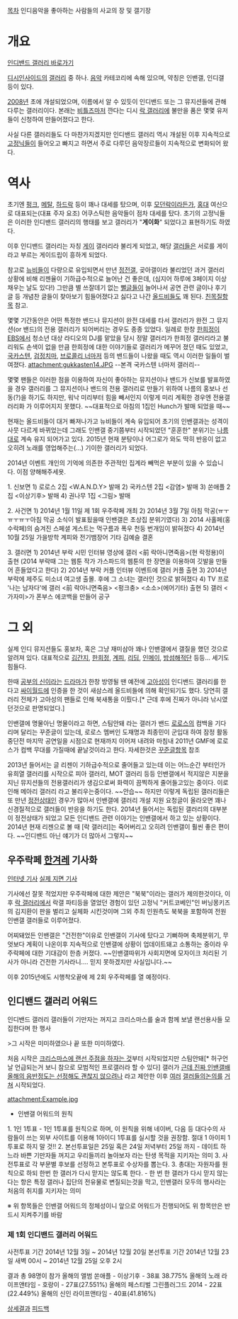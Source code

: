 [[목차]]
인디음악을 좋아하는 사람들의 사교의 장 및 갤기장

= 개요 =
[http://gall.dcinside.com/list.php?id=indieband 인디밴드 갤러리 바로가기]

[[디시인사이드]]의 [[갤러리]] 중 하나. [[음악]] 카테코리에 속해 있으며, 약칭은 인밴갤, 인디갤 등이 있다.

[[2008년]] 초에 개설되었으며, 이름에서 알 수 있듯이 인디밴드 또는 그 뮤지션들에 관해 다루는 갤러리이다. 본래는 [[비틀즈]]마저 깐다는 디시 [[락 갤러리]]에 불만을 품은 몇몇 유저들이 신청하여 만들어졌다고 한다.

사실 다른 갤러리들도 다 마찬가지겠지만 인디밴드 갤러리 역시 개설된 이후 지속적으로 [[고정닉]]들이 들어오고 빠지고 하면서 주로 다루던 음악장르들이 지속적으로 변화되어 왔다.

= 역사 =
초기엔 [[펑크]], [[메탈]], [[하드락]] 등이 꽤나 대세를 탔으며, 이후 [[모던락]]이라든가, [[홍대]] 여신으로 대표되는(대표 주자 요조) 어쿠스틱한 음악들이 점차 대세를 탔다. 초기의 고정닉들은 이러한 인디밴드 갤러리의 행태를 보고 갤러리가 "'''게이화'''" 되었다고 표현하기도 하였다.

이후 인디밴드 갤러리는 자칭 [[게이]] 갤러리라 불리게 되었고, 해당 [[갤러]]들은 서로를 게이라고 부르는 게이드립이 흥하게 되었다.

참고로 [[뉴비]]들이 다량으로 유입되면서 만년 [[정전]]갤, 곶아갤이라 불리었던 과거 갤러리 상황에 비해 리젠율이 기하급수적으로 늘어난 건 좋은데, (심지어 하루에 3페이지 이상 채우는 날도 있다!) 그만큼 별 쓰잘데기 없는 [[뻘글]]들이 늘어나서 공연 관련 글이나 후기글 등 개념찬 글들이 찾아보기 힘들어졌다고 싫다고 나간 [[올드비]]들도 꽤 된다. [[친목질]]항목 참고.

몇몇 기간동안은 어떤 특정한 밴드나 뮤지션이 완전 대세를 타서 갤러리가 완전 그 뮤지션(or 밴드)의 전용 갤러리가 되어버리는 경우도 종종 있었다. 일례로 한창 [[한희정]]이 [[EBS]]에서 청소년 대상 라디오의 DJ를 맡았을 당시 정말 갤러리가 한희정 갤러리라고 불리워도 손색이 없을 만큼 한희정에 대한 이야기들로 갤러리가 메꾸어 졌던 때도 있었고, [[국카스텐]], [[검정치마]], [[브로콜리 너마저]] 등의 밴드들이 나왔을 때도 역시 이러한 일들이 벌여졌다. 
attachment:gukkasten14.JPG
--본격 국카스텐 너마저 갤러리--

몇몇 팬들은 이러한 점을 이용하여 자신이 좋아하는 뮤지션이나 밴드가 신보를 발표하였을 경우 갤러리를 그 뮤지션이나 밴드의 전용 갤러리로 만들기 위하여 나름의 홍보나 선동(?)을 하기도 하지만, 워낙 미리부터 힘을 빼서인지 이렇게 미리 계획한 경우엔 전용갤러리화 가 이루어지지 못했다. ~~대표적으로 아침의 1집인 Hunch가 발매 되었을 때~~

현재는 올드비들이 대거 빠져나가고 뉴비들이 계속 유입되어 초기의 인밴갤과는 성격이 사뭇 다르게 바뀌었는데 그래도 인밴갤 중기쯤부터 시작되었던 "훈훈한" 분위기는 [[나름]]대로 계속 유지 되어가고 있다. 2015년 현재 분탕이나 어그로가 와도 딱히 반응이 없고 오히려 노래를 영업해주는(...) 기이한 갤러리가 되었다.


2014년 이벤트 
개인의 기억에 의존한 주관적인 집계라 빼먹은 부분이 있을 수 있습니다. 이점 양해해주세욧.

1. 신보면 
1) 로로스 2집 <W.A.N.D.Y> 발매 
2) 국카스텐 2집 <감염> 발매
3) 쏜애플 2집 <이상기후> 발매
4) 권나무 1집 <그림> 발매 

2. 사건면 
1) 2014년 1월 11일 제 1회 우주락페 개최 
2) 2014년 3월 7일 아침 막공(ㅠㅜㅠㅜㅠㅜ아침 막공 소식이 발표됬을때 인밴갤은 초상집 분위기였다)
3) 2014 사홀페(홍수락페)의 숨겨진 스페셜 게스트는 먹구름과 폭우 천둥 번개임이 밝혀졌다 
4) 2014년 10월 25일 가을방학 계피와 전기뱀장어 기타 김예슬 결혼 


3. 갤러면
1) 2014년 부락 시민 인터뷰 영상에 갤러 <前 락아니면죽음>{현 락정용)이 출현 
(2014 부락때 그는 웹툰 작가 가스파드의 웹툰의 한 장면을 이용하여 깃발을 만들어 흔들었다고 한다)
2) 2014년 부락 커플 인터뷰 이벤트에 갤러 커플 출현 
3) 2014년 부락에 제주도 미소녀 여고생 출몰. 후에 그 소녀는 갤러인 것으로 밝혀졌다 
4) TV 프로 '나는 남자다'에 갤러 <前 락아니면죽음> <펑크충> <소소>(에어기타) 출현 
5) 갤러 <가자미>가 폰부스 에코백을 만들어 공구 
= 그 외 =
실제 인디 뮤지션들도 홍보차, 혹은 그냥 재미삼아 꽤나 인밴갤에서 갤질을 했던 것으로 알려져 있다. 대표적으로 [[김간지]], [[한희정]], [[계피(가수)|계피]], [[리딤]], [[인메이]], [[밤섬해적단]] 등등... 세기도 힘들다.

한때 [[공부의 신]]이라는 [[드라마]]가 한창 방영될 땐 예전에 [[고아성]]이 인디밴드 갤러리를 한다고 [[싸이월드]]에 인증을 한 것이 새삼스레 올드비들에 의해 확인되기도 했다. 당연히 갤러리 전체가 고아성의 팬들로 인해 북새통을 이뤘다.[* 근데 후에 진짜가 아니라 낚시였던것으로 판명되었다.]

인밴갤에 명물아닌 명물이라고 하면, 스팀안돼 라는 갤러가 밴드 [[로로스]]의 컴백을 기다리며 달리는 꾸준글이 있는데, 로로스 멤버인 도재명과 최종민이 군입대 하여 잠정 활동중단전 마지막 공연일을 시점으로 현재까지 이어져 내려와 마침내 2011년 GMF에 로로스가 컴백 무대를 가질때에 끝날것이라고 한다. 자세한것은 [[꾸준글]]항목 참조

2013년 들어서는 글 리젠이 기하급수적으로 줄어들고 있는데 이는 어느순간 부터인가 유희열 갤러리를 시작으로 피아 갤러리, MOT 갤러리 등등 인밴갤에서 적지않은 지분을 지닌 뮤지션들의 전용갤러리가 생김으로써 화력이 끔찍하게 줄어들고있는 중이다. 이로 인해 메아리 갤러리 라고 불리우는중이다. ~~안습~~  하지만 이렇게 독립된 갤러리들은 또 만년 [[정전]]상태인 경우가 많아서 인밴갤에 갤러리 개설 지원 요청글이 올라오면 꽤나 신경질적으로 갤러들이 반응을 하기도 한다. 2014년 들어서는 독립된 갤러리의 대부분이 정전상태가 되었고 모든 인디밴드 관련 이야기는 인밴갤에서 하고 있는 상황이다. 2014년 현재 리젠으로 볼 때 [락 갤러리]는 죽어버리고 오히려 인밴갤이 훨씬 좋은 편이다. ~~인디밴드 아닌 얘기가 더 많아서 그렇지~~

== 우주락페 [[한겨레]] 기사화 ==
[http://www.hani.co.kr/arti/culture/music/618141.html 인터넷 기사]
[http://gall.dcinside.com/board/view/?id=indieband&no=317756&page=1 실제 지면 기사]

기사에선 잘못 적었지만 우주락페에 대한 제안은 "북북"이라는 갤러가 제의한것이다, 이후 [[락 갤러리]]에서 락갤 파티등을 열었던 경험이 있던 고정닉 "커트코베인"인 버닝몽키즈의 김지환이 판을 벌리고 실체화 시킨것이며 그외 주최 인원측도 북북을 포함하여 전원 인밴갤 갤러들로 이루어졌다.

어찌돼었든 인밴갤은 "건전한"이유로 인밴갤이 기사에 탔다고 기뻐하며 축제분위기, 무엇보다 계획이 나온이후 지속적으로 인밴갤에 상황이 업데이트돼고 소통하는 중이라 우주락페에 대한 기대감이 한층 커졌다.
~~인밴갤따위가 사회지면에 모자이크 처리된 기사가 아니라 건전한 기사라니.... 믿지 못하겠지만 사실입니다.~~

이후 2015년에도 시행착오끝에 제 2회 우주락페를 열 예정이다.

== 인디밴드 갤러리 어워드 ==

인디밴드 갤러리 갤러들이 기만자는 꺼지고 크리스마스를 술과 함께 보낼 랜선용사들 모집한다며 한 행사
  
>그 시작은 미미하였으나 끝 또한 미미하였다.

처음 시작은 [http://gall.dcinside.com/board/view/?id=indieband&no=522405&page=2&search_pos=-516847&s_type=search_name&s_keyword=%EC%A2%85%EC%9D%B4%EB%B3%84 크리스마스에 랜선 주점을 하자는 것]부터 시작되었지만 스팀안돼[* 허구언날 언급되는거 보니 참으로 모범적인 프로갤러라 할 수 있다] 갤러가 [http://gall.dcinside.com/board/view/?id=indieband&no=530797&page=4&search_pos=-526788&s_type=search_name&s_keyword=%EC%8A%A4%ED%8C%80%EC%95%88%EB%8F%BC 근데 진짜 인밴갤배 올해의 음반정도는 선정해도 괜찮지 않으려나] 라고 제안한 이후 [http://gall.dcinside.com/board/view/?id=indieband&no=530807&page=3&search_pos=-526829&s_type=search_all&s_keyword=%EC%98%AC%ED%95%B4%EC%9D%98 여러] [http://gall.dcinside.com/board/view/?id=indieband&no=530910&page=2&search_pos=-526808&s_type=search_all&s_keyword=%EC%96%B4%EC%9B%8C%EB%93%9C 갤러][http://gall.dcinside.com/board/view/?id=indieband&no=530815&page=3&search_pos=-526829&s_type=search_all&s_keyword=%EC%98%AC%ED%95%B4%EC%9D%98 들의][http://gall.dcinside.com/board/view/?id=indieband&no=532445&page=2&search_pos=-526829&s_type=search_all&s_keyword=%EC%98%AC%ED%95%B4%EC%9D%98 논의를] [http://gall.dcinside.com/board/view/?id=indieband&no=532466&page=2&search_pos=-526808&s_type=search_all&s_keyword=%EC%96%B4%EC%9B%8C%EB%93%9C 거쳐] 시작되었다.


attachment:Example.jpg

* 인밴갤 어워드의 원칙

1. 1인 1투표
- 1인 1투표를 원칙으로 하며, 이 원칙을 위해 네이버, 다음 등 대다수의 사람들이 쓰는 외부 사이트를 이용해 1아이디 1투표를 실시할 것을 권장함.
절대 1 아이피 1투표로 하지 말 것!!
2. 본선투표일은 25일 혹은 24일 저녁부터 25일 까지
- 데이트 하느라 바쁜 기만자들 꺼지고 우리들끼리 놀아보자 라는 탄생 목적을 지키자는 의미
3. 사전투표로 각 부문별 후보를 선정하고 본투표로 수상자를 뽑는다.
3. 총대는 자원자를 원칙으로 하되 한번 한 갤러가 다시 맏지는 않도록 한다.
- 한 번 한 갤러가 다시 맏지 않는다는 항은 특정 갤러나 집단의 전유물로 변질되는것을 막고, 인밴갤러 모두의 행사라는 처음의 취지를 지키자는 의미

※ 위 항목들은 인밴갤 어워드의 정체성이니 앞으로 어워드가 진행되어도 위 항목만은 반드시 지켜주기를 바람

=== 제 1회 인디밴드 갤러리 어워드 ===

사전투표 기간 2014년 12월 3일 ~ 2014년 12월 20일 
본선투표 기간 2014년 12월 23일 새벽 00시 ~ 2014년 12월 25일 오후 2시 

결과
총 98명이 참가 
{{{[}}}올해의 앨범{{{]}}} 쏜애플 - 이상기후 - 38표 38.775% 
{{{[}}}올해의 노래{{{]}}} 라이프앤타임 - 호랑이 - 27표(27.551%) 
{{{[}}}올해의 페스티벌{{{]}}} 그린플러그드 2014 - 22표(22.449%) 
{{{[}}}올해의 신인{{{]}}}  라이프앤타임 -  40표(41.816%)

[http://gall.dcinside.com/board/view/?id=indieband&no=548059&page=2&exception_mode=recommend 상세결과]
[http://gall.dcinside.com/board/view/?id=indieband&no=555939 피드백]



